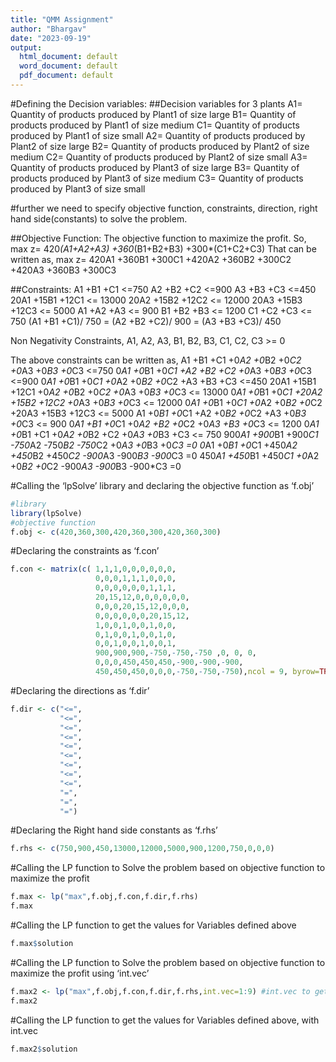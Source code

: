 ---
title: "QMM Assignment"
author: "Bhargav"
date: "2023-09-19"
output:
  html_document: default
  word_document: default
  pdf_document: default
---
#Defining the Decision variables:
##Decision variables for 3 plants
  A1= Quantity of products produced by Plant1 of size large
  B1= Quantity of products produced by Plant1 of size medium
  C1= Quantity of products produced by Plant1 of size small
  A2= Quantity of products produced by Plant2 of size large
  B2= Quantity of products produced by Plant2 of size medium
  C2= Quantity of products produced by Plant2 of size small
  A3= Quantity of products produced by Plant3 of size large
  B3= Quantity of products produced by Plant3 of size medium
  C3= Quantity of products produced by Plant3 of size small


#further we need to specify objective function, constraints, direction, right hand side(constants) to solve the problem.

##Objective Function:
  The objective function to maximize the profit. So,
  max z= 420*(A1+A2+A3) +360*(B1+B2+B3) +300*(C1+C2+C3)
  That can be written as,
  max z= 420A1 +360B1 +300C1 +420A2 +360B2 +300C2 +420A3 +360B3 +300C3

##Constraints:
  A1 +B1 +C1 <=750
  A2 +B2 +C2 <=900
  A3 +B3 +C3 <=450
  20A1 +15B1 +12C1 <= 13000
  20A2 +15B2 +12C2 <= 12000
  20A3 +15B3 +12C3 <= 5000
  A1 +A2 +A3 <= 900
  B1 +B2 +B3 <= 1200
  C1 +C2 +C3 <= 750
  (A1 +B1 +C1)/ 750 = (A2 +B2 +C2)/ 900 = (A3 +B3 +C3)/ 450
  
Non Negativity Constraints,
  A1, A2, A3, B1, B2, B3, C1, C2, C3 >= 0

The above constraints can be written as,
  A1 +B1 +C1 +0*A2 +0*B2 +0*C2 +0*A3 +0*B3 +0*C3 <=750
  0*A1 +0*B1 +0*C1 +A2 +B2 +C2 +0*A3 +0*B3 +0*C3 <=900
  0*A1 +0*B1 +0*C1 +0*A2 +0*B2 +0*C2 +A3 +B3 +C3 <=450
  20A1 +15B1 +12C1 +0*A2 +0*B2 +0*C2 +0*A3 +0*B3 +0*C3 <= 13000
  0*A1 +0*B1 +0*C1 +20A2 +15B2 +12C2 +0*A3 +0*B3 +0*C3 <= 12000
  0*A1 +0*B1 +0*C1 +0*A2 +0*B2 +0*C2 +20A3 +15B3 +12C3 <= 5000
  A1 +0*B1 +0*C1 +A2 +0*B2 +0*C2 +A3 +0*B3 +0*C3 <= 900
  0*A1 +B1 +0*C1 +0*A2 +B2 +0*C2 +0*A3 +B3 +0*C3 <= 1200
  0*A1 +0*B1 +C1 +0*A2 +0*B2 +C2 +0*A3 +0*B3 +C3 <= 750
  900*A1 +900*B1 +900*C1 -750*A2 -750*B2 -750*C2 +0*A3 +0*B3 +0*C3 =0
  0*A1 +0*B1 +0*C1 +450*A2 +450*B2 +450*C2 -900*A3 -900*B3 -900*C3 =0
  450*A1 +450*B1 +450*C1 +0*A2 +0*B2 +0*C2 -900*A3 -900*B3 -900*C3 =0


#Calling the 'lpSolve' library and declaring the objective function as 'f.obj'
```{r}
#library
library(lpSolve)
#objective function
f.obj <- c(420,360,300,420,360,300,420,360,300)

```

#Declaring the constraints as 'f.con'
```{r}
f.con <- matrix(c( 1,1,1,0,0,0,0,0,0,
                   0,0,0,1,1,1,0,0,0,
                   0,0,0,0,0,0,1,1,1,
                   20,15,12,0,0,0,0,0,0,
                   0,0,0,20,15,12,0,0,0,
                   0,0,0,0,0,0,20,15,12,
                   1,0,0,1,0,0,1,0,0,
                   0,1,0,0,1,0,0,1,0,
                   0,0,1,0,0,1,0,0,1,
                   900,900,900,-750,-750,-750 ,0, 0, 0,
                   0,0,0,450,450,450,-900,-900,-900,
                   450,450,450,0,0,0,-750,-750,-750),ncol = 9, byrow=TRUE)
```
#Declaring the directions as 'f.dir'
```{r}
f.dir <- c("<=",
           "<=",
           "<=",
           "<=",
           "<=",
           "<=",
           "<=",
           "<=",
           "<=",
           "=",
           "=",
           "=")

```
#Declaring the Right hand side constants as 'f.rhs'
```{r}
f.rhs <- c(750,900,450,13000,12000,5000,900,1200,750,0,0,0)
```
#Calling the LP function to Solve the problem based on objective function to maximize the profit
```{r}
f.max <- lp("max",f.obj,f.con,f.dir,f.rhs)
f.max
```
#Calling the LP function to get the values for Variables defined above
```{r}
f.max$solution
```
#Calling the LP function to Solve the problem based on objective function to maximize the profit using 'int.vec'
```{r}
f.max2 <- lp("max",f.obj,f.con,f.dir,f.rhs,int.vec=1:9) #int.vec to get exact values of variables
f.max2
```
#Calling the LP function to get the values for Variables defined above, with int.vec
```{r}
f.max2$solution
```

